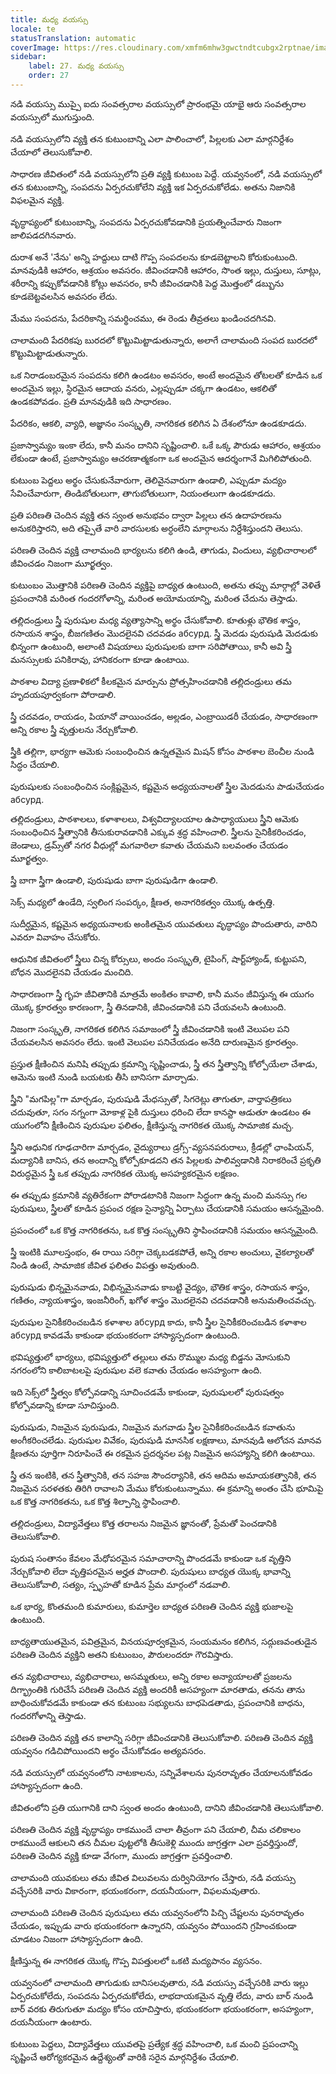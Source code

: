 ```yaml
---
title: మధ్య వయస్సు
locale: te
statusTranslation: automatic
coverImage: https://res.cloudinary.com/xmfm6mhw3gwctndtcubgx2rptnae/image/upload/v1740337243/small_cover_educacion_fundamental_a051170f1c.webp
sidebar:
    label: 27. మధ్య వయస్సు
    order: 27
---
```

నడి వయస్సు ముప్పై ఐదు సంవత్సరాల వయస్సులో ప్రారంభమై యాభై ఆరు సంవత్సరాల వయస్సులో ముగుస్తుంది.

నడి వయస్సులోని వ్యక్తి తన కుటుంబాన్ని ఎలా పాలించాలో, పిల్లలకు ఎలా మార్గనిర్దేశం చేయాలో తెలుసుకోవాలి.

సాధారణ జీవితంలో నడి వయస్సులోని ప్రతి వ్యక్తి కుటుంబ పెద్దే. యవ్వనంలో, నడి వయస్సులో తన కుటుంబాన్ని, సంపదను ఏర్పరచుకోలేని వ్యక్తి ఇక ఏర్పరచుకోలేడు. అతను నిజానికి విఫలమైన వ్యక్తి.

వృద్ధాప్యంలో కుటుంబాన్ని, సంపదను ఏర్పరచుకోవడానికి ప్రయత్నించేవారు నిజంగా జాలిపడదగినవారు.

దురాశ అనే 'నేను' అన్ని హద్దులు దాటి గొప్ప సంపదలను కూడబెట్టాలని కోరుకుంటుంది. మానవుడికి ఆహారం, ఆశ్రయం అవసరం. జీవించడానికి ఆహారం, సొంత ఇల్లు, దుస్తులు, సూట్లు, శరీరాన్ని కప్పుకోవడానికి కోట్లు అవసరం, కానీ జీవించడానికి పెద్ద మొత్తంలో డబ్బును కూడబెట్టవలసిన అవసరం లేదు.

మేము సంపదను, పేదరికాన్ని సమర్థించము, ఈ రెండు తీవ్రతలు ఖండించదగినవి.

చాలామంది పేదరికపు బురదలో కొట్టుమిట్టాడుతున్నారు, అలాగే చాలామంది సంపద బురదలో కొట్టుమిట్టాడుతున్నారు.

ఒక నిరాడంబరమైన సంపదను కలిగి ఉండటం అవసరం, అంటే అందమైన తోటలతో కూడిన ఒక అందమైన ఇల్లు, స్థిరమైన ఆదాయ వనరు, ఎల్లప్పుడూ చక్కగా ఉండటం, ఆకలితో ఉండకపోవడం. ప్రతి మానవుడికి ఇది సాధారణం.

పేదరికం, ఆకలి, వ్యాధి, అజ్ఞానం సంస్కృతి, నాగరికత కలిగిన ఏ దేశంలోనూ ఉండకూడదు.

ప్రజాస్వామ్యం ఇంకా లేదు, కానీ మనం దానిని సృష్టించాలి. ఒకే ఒక్క పౌరుడు ఆహారం, ఆశ్రయం లేకుండా ఉంటే, ప్రజాస్వామ్యం ఆచరణాత్మకంగా ఒక అందమైన ఆదర్శంగానే మిగిలిపోతుంది.

కుటుంబ పెద్దలు అర్థం చేసుకునేవారుగా, తెలివైనవారుగా ఉండాలి, ఎప్పుడూ మద్యం సేవించేవారుగా, తిండిబోతులుగా, తాగుబోతులుగా, నియంతలుగా ఉండకూడదు.

ప్రతి పరిణతి చెందిన వ్యక్తి తన స్వంత అనుభవం ద్వారా పిల్లలు తన ఉదాహరణను అనుకరిస్తారని, అది తప్పైతే వారి వారసులకు అర్ధంలేని మార్గాలను నిర్దేశిస్తుందని తెలుసు.

పరిణతి చెందిన వ్యక్తి చాలామంది భార్యలను కలిగి ఉండి, తాగుడు, విందులు, వ్యభిచారాలలో జీవించడం నిజంగా మూర్ఖత్వం.

కుటుంబం మొత్తానికి పరిణతి చెందిన వ్యక్తిపై బాధ్యత ఉంటుంది, అతను తప్పు మార్గాల్లో వెళితే ప్రపంచానికి మరింత గందరగోళాన్ని, మరింత అయోమయాన్ని, మరింత చేదును తెస్తాడు.

తల్లిదండ్రులు స్త్రీ పురుషుల మధ్య వ్యత్యాసాన్ని అర్థం చేసుకోవాలి. కూతుళ్లు భౌతిక శాస్త్రం, రసాయన శాస్త్రం, బీజగణితం మొదలైనవి చదవడం абсурд. స్త్రీ మెదడు పురుషుడి మెదడుకు భిన్నంగా ఉంటుంది, అలాంటి విషయాలు పురుషులకు బాగా సరిపోతాయి, కానీ అవి స్త్రీ మనస్సులకు పనికిరావు, హానికరంగా కూడా ఉంటాయి.

పాఠశాల విద్యా ప్రణాళికలో కీలకమైన మార్పును ప్రోత్సహించడానికి తల్లిదండ్రులు తమ హృదయపూర్వకంగా పోరాడాలి.

స్త్రీ చదవడం, రాయడం, పియానో వాయించడం, అల్లడం, ఎంబ్రాయిడరీ చేయడం, సాధారణంగా అన్ని రకాల స్త్రీ వృత్తులను నేర్చుకోవాలి.

స్త్రీకి తల్లిగా, భార్యగా ఆమెకు సంబంధించిన ఉన్నతమైన మిషన్ కోసం పాఠశాల బెంచీల నుండి సిద్ధం చేయాలి.

పురుషులకు సంబంధించిన సంక్లిష్టమైన, కష్టమైన అధ్యయనాలతో స్త్రీల మెదడును పాడుచేయడం абсурд.

తల్లిదండ్రులు, పాఠశాలలు, కళాశాలలు, విశ్వవిద్యాలయాల ఉపాధ్యాయులు స్త్రీని ఆమెకు సంబంధించిన స్త్రీత్వానికి తీసుకురావడానికి ఎక్కువ శ్రద్ధ వహించాలి. స్త్రీలను సైనికీకరించడం, జెండాలు, డ్రమ్స్‌తో నగర వీధుల్లో మగవారిలా కవాతు చేయమని బలవంతం చేయడం మూర్ఖత్వం.

స్త్రీ బాగా స్త్రీగా ఉండాలి, పురుషుడు బాగా పురుషుడిగా ఉండాలి.

సెక్స్ మధ్యలో ఉండేది, స్వలింగ సంపర్కం, క్షీణత, అనాగరికత్వం యొక్క ఉత్పత్తి.

సుదీర్ఘమైన, కష్టమైన అధ్యయనాలకు అంకితమైన యువతులు వృద్ధాప్యం పొందుతారు, వారిని ఎవరూ వివాహం చేసుకోరు.

ఆధునిక జీవితంలో స్త్రీలు చిన్న కోర్సులు, అందం సంస్కృతి, టైపింగ్, షార్ట్‌హ్యాండ్, కుట్టుపని, బోధన మొదలైనవి చేయడం మంచిది.

సాధారణంగా స్త్రీ గృహ జీవితానికి మాత్రమే అంకితం కావాలి, కానీ మనం జీవిస్తున్న ఈ యుగం యొక్క క్రూరత్వం కారణంగా, స్త్రీ తినడానికి, జీవించడానికి పని చేయవలసి ఉంటుంది.

నిజంగా సంస్కృతి, నాగరికత కలిగిన సమాజంలో స్త్రీ జీవించడానికి ఇంటి వెలుపల పని చేయవలసిన అవసరం లేదు. ఇంటి వెలుపల పనిచేయడం అనేది దారుణమైన క్రూరత్వం.

ప్రస్తుత క్షీణించిన మనిషి తప్పుడు క్రమాన్ని సృష్టించాడు, స్త్రీ తన స్త్రీత్వాన్ని కోల్పోయేలా చేశాడు, ఆమెను ఇంటి నుండి బయటకు తీసి బానిసగా మార్చాడు.

స్త్రీని "మగపిల్ల"గా మార్చడం, పురుషుడి మేధస్సుతో, సిగరెట్లు తాగుతూ, వార్తాపత్రికలు చదువుతూ, సగం నగ్నంగా మోకాళ్ల పైకి దుస్తులు ధరించి లేదా కానస్టా ఆడుతూ ఉండటం ఈ యుగంలోని క్షీణించిన పురుషుల ఫలితం, క్షీణిస్తున్న నాగరికత యొక్క సామాజిక మచ్చ.

స్త్రీని ఆధునిక గూఢచారిగా మార్చడం, వైద్యురాలు డ్రగ్స్-వ్యసనపరురాలు, క్రీడల్లో ఛాంపియన్, మద్యానికి బానిస, తన అందాన్ని కోల్పోకూడదని తన పిల్లలకు పాలివ్వడానికి నిరాకరించే ప్రకృతి విరుద్ధమైన స్త్రీ ఒక తప్పుడు నాగరికత యొక్క అసహ్యకరమైన లక్షణం.

ఈ తప్పుడు క్రమానికి వ్యతిరేకంగా పోరాడటానికి నిజంగా సిద్ధంగా ఉన్న మంచి మనస్సు గల పురుషులు, స్త్రీలతో కూడిన ప్రపంచ రక్షణ సైన్యాన్ని ఏర్పాటు చేయడానికి సమయం ఆసన్నమైంది.

ప్రపంచంలో ఒక కొత్త నాగరికతను, ఒక కొత్త సంస్కృతిని స్థాపించడానికి సమయం ఆసన్నమైంది.

స్త్రీ ఇంటికి మూలస్తంభం, ఈ రాయి సరిగ్గా చెక్కబడకపోతే, అన్ని రకాల అంచులు, వైకల్యాలతో నిండి ఉంటే, సామాజిక జీవిత ఫలితం విపత్తు అవుతుంది.

పురుషుడు భిన్నమైనవాడు, విభిన్నమైనవాడు కాబట్టి వైద్యం, భౌతిక శాస్త్రం, రసాయన శాస్త్రం, గణితం, న్యాయశాస్త్రం, ఇంజనీరింగ్, ఖగోళ శాస్త్రం మొదలైనవి చదవడానికి అనుమతించవచ్చు.

పురుషుల సైనికీకరించబడిన కళాశాల абсурд కాదు, కానీ స్త్రీల సైనికీకరించబడిన కళాశాల абсурд కావడమే కాకుండా భయంకరంగా హాస్యాస్పదంగా ఉంటుంది.

భవిష్యత్తులో భార్యలు, భవిష్యత్తులో తల్లులు తమ రొమ్ముల మధ్య బిడ్డను మోసుకుని నగరంలోని కాలిబాటలపై పురుషుల వలె కవాతు చేయడం అసహ్యంగా ఉంది.

ఇది సెక్స్‌లో స్త్రీత్వం కోల్పోవడాన్ని సూచించడమే కాకుండా, పురుషులలో పురుషత్వం కోల్పోవడాన్ని కూడా సూచిస్తుంది.

పురుషుడు, నిజమైన పురుషుడు, నిజమైన మగవాడు స్త్రీల సైనికీకరించబడిన కవాతును అంగీకరించలేడు. పురుషుల వివేకం, పురుషుడి మానసిక లక్షణాలు, మానవుడి ఆలోచన మానవ క్షీణతను పూర్తిగా నిరూపించే ఈ రకమైన ప్రదర్శనల పట్ల నిజమైన అసహ్యాన్ని కలిగి ఉంటాయి.

స్త్రీ తన ఇంటికి, తన స్త్రీత్వానికి, తన సహజ సౌందర్యానికి, తన ఆదిమ అమాయకత్వానికి, తన నిజమైన సరళతకు తిరిగి రావాలని మేము కోరుకుంటున్నాము. ఈ క్రమాన్ని అంతం చేసి భూమిపై ఒక కొత్త నాగరికతను, ఒక కొత్త శిల్పాన్ని స్థాపించాలి.

తల్లిదండ్రులు, విద్యావేత్తలు కొత్త తరాలను నిజమైన జ్ఞానంతో, ప్రేమతో పెంచడానికి తెలుసుకోవాలి.

పురుష సంతానం కేవలం మేధోపరమైన సమాచారాన్ని పొందడమే కాకుండా ఒక వృత్తిని నేర్చుకోవాలి లేదా వృత్తిపరమైన అర్హత పొందాలి. పురుషులు బాధ్యత యొక్క భావాన్ని తెలుసుకోవాలి, సత్యం, స్పృహతో కూడిన ప్రేమ మార్గంలో నడవాలి.

ఒక భార్య, కొంతమంది కుమారులు, కుమార్తెల బాధ్యత పరిణతి చెందిన వ్యక్తి భుజాలపై ఉంటుంది.

బాధ్యతాయుతమైన, పవిత్రమైన, వినయపూర్వకమైన, సంయమనం కలిగిన, సద్గుణవంతుడైన పరిణతి చెందిన వ్యక్తిని అతని కుటుంబం, పౌరులందరూ గౌరవిస్తారు.

తన వ్యభిచారాలు, వ్యభిచారాలు, అసమ్మతులు, అన్ని రకాల అన్యాయాలతో ప్రజలను దిగ్భ్రాంతికి గురిచేసే పరిణతి చెందిన వ్యక్తి అందరికీ అసహ్యంగా మారతాడు, తనను తాను బాధించుకోవడమే కాకుండా తన కుటుంబ సభ్యులను బాధపెడతాడు, ప్రపంచానికి బాధను, గందరగోళాన్ని తెస్తాడు.

పరిణతి చెందిన వ్యక్తి తన కాలాన్ని సరిగ్గా జీవించడానికి తెలుసుకోవాలి. పరిణతి చెందిన వ్యక్తి యవ్వనం గడిచిపోయిందని అర్థం చేసుకోవడం అత్యవసరం.

నడి వయస్సులో యవ్వనంలోని నాటకాలను, సన్నివేశాలను పునరావృతం చేయాలనుకోవడం హాస్యాస్పదంగా ఉంది.

జీవితంలోని ప్రతి యుగానికి దాని స్వంత అందం ఉంటుంది, దానిని జీవించడానికి తెలుసుకోవాలి.

పరిణతి చెందిన వ్యక్తి వృద్ధాప్యం రాకముందే చాలా తీవ్రంగా పని చేయాలి, చీమ చలికాలం రాకముందే ఆకులని తన చీమల పుట్టలోకి తీసుకెళ్లి ముందు జాగ్రత్తగా ఎలా ప్రవర్తిస్తుందో, పరిణతి చెందిన వ్యక్తి కూడా వేగంగా, ముందు జాగ్రత్తగా ప్రవర్తించాలి.

చాలామంది యువకులు తమ జీవిత విలువలను దుర్వినియోగం చేస్తారు, నడి వయస్సు వచ్చేసరికి వారు వికారంగా, భయంకరంగా, దయనీయంగా, విఫలమవుతారు.

చాలామంది పరిణతి చెందిన పురుషులు తమ యవ్వనంలోని పిచ్చి చేష్టలను పునరావృతం చేయడం, ఇప్పుడు వారు భయంకరంగా ఉన్నారని, యవ్వనం పోయిందని గ్రహించకుండా చూడటం నిజంగా హాస్యాస్పదంగా ఉంది.

క్షీణిస్తున్న ఈ నాగరికత యొక్క గొప్ప విపత్తులలో ఒకటి మద్యపానం వ్యసనం.

యవ్వనంలో చాలామంది తాగుడుకు బానిసలవుతారు, నడి వయస్సు వచ్చేసరికి వారు ఇల్లు ఏర్పరచుకోలేదు, సంపదను ఏర్పరచుకోలేదు, లాభదాయకమైన వృత్తి లేదు, వారు బార్ నుండి బార్ వరకు తిరుగుతూ మద్యం కోసం యాచిస్తారు, భయంకరంగా భయంకరంగా, అసహ్యంగా, దయనీయంగా ఉంటారు.

కుటుంబ పెద్దలు, విద్యావేత్తలు యువతపై ప్రత్యేక శ్రద్ధ వహించాలి, ఒక మంచి ప్రపంచాన్ని సృష్టించే ఆరోగ్యకరమైన ఉద్దేశ్యంతో వారికి సరైన మార్గనిర్దేశం చేయాలి.


